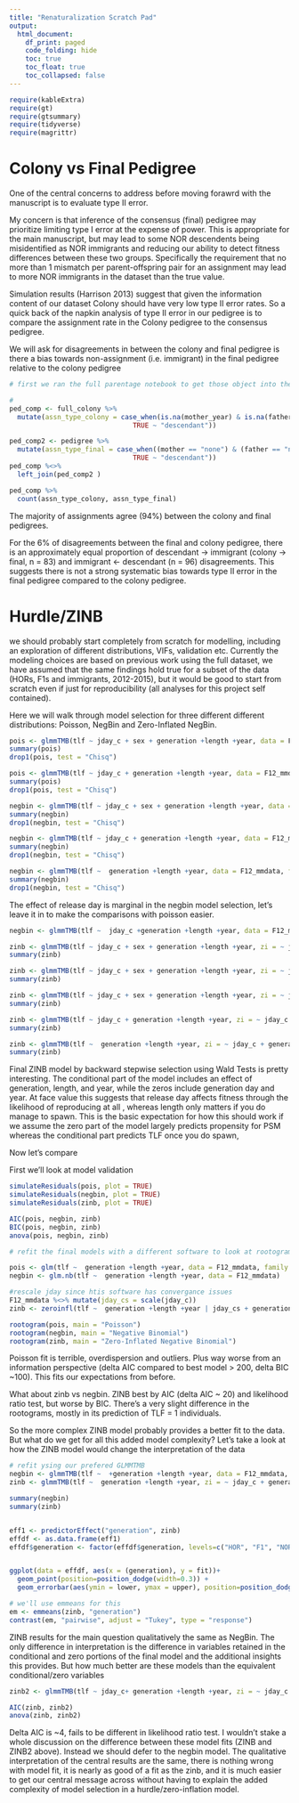```yaml
---
title: "Renaturalization Scratch Pad"
output:
  html_document:
    df_print: paged
    code_folding: hide
    toc: true
    toc_float: true
    toc_collapsed: false
---
```


```r
require(kableExtra)
require(gt)
require(gtsummary)
require(tidyverse)
require(magrittr)
```

# Colony vs Final Pedigree

One of the central concerns to address before moving forawrd with the manuscript is to evaluate type II error. 

My concern is that inference of the consensus (final) pedigree may prioritize limiting type I error at the expense of power. This is appropriate for the main manuscript, but may lead to some NOR descendents being misidentified as NOR immigrants and reducing our ability to detect fitness differences between these two groups. Specifically the requirement that no more than 1 mismatch per parent-offspring pair for an assignment may lead to more NOR immigrants in the dataset than the true value.

Simulation results (Harrison 2013) suggest that given the information content of our dataset Colony should have very low type II error rates. So a quick back of the napkin analysis of type II error in our pedigree is to compare the assignment rate in the Colony pedigree to the consensus pedigree. 

We will ask for disagreements in between the colony and final pedigree is there a bias towards non-assignment (i.e. immigrant) in the final pedigree relative to the colony pedigree

```r
# first we ran the full parentage notebook to get those object into the environment. 

# 
ped_comp <- full_colony %>%
  mutate(assn_type_colony = case_when(is.na(mother_year) & is.na(father_year) ~ "immigrant",
                               TRUE ~ "descendant"))

ped_comp2 <- pedigree %>%
  mutate(assn_type_final = case_when((mother == "none") & (father == "none") ~ "immigrant",
                               TRUE ~ "descendant"))
ped_comp %<>%
  left_join(ped_comp2 )

ped_comp %>%
  count(assn_type_colony, assn_type_final)
```

The majority of assignments agree (94%) between the colony and final pedigrees. 

For the 6% of disagreements between the final and colony pedigree, there is an approximately equal proportion of descendant -> immigrant (colony -> final, n = 83) and immigrant <- descendant (n = 96) disagreements. This suggests there is not a strong systematic bias towards type II error in the final pedigree compared to the colony pedigree.

# Hurdle/ZINB

we should probably start completely from scratch for modelling, including an exploration of different distributions, VIFs, validation etc. Currently the modeling choices are based on previous work using the full dataset, we have assumed that the same findings hold true for a subset of the data (HORs, F1s and immigrants, 2012-2015), but it would be good to start from scratch even if just for reproducibility (all analyses for this project self contained).

Here we will walk through model selection for three different different distributions: Poisson, NegBin and Zero-Inflated NegBin. 

```r
pois <- glmmTMB(tlf ~ jday_c + sex + generation +length +year, data = F12_mmdata, family = poisson)
summary(pois)
drop1(pois, test = "Chisq")

pois <- glmmTMB(tlf ~ jday_c + generation +length +year, data = F12_mmdata, family = poisson)
summary(pois)
drop1(pois, test = "Chisq")
```

```r
negbin <- glmmTMB(tlf ~ jday_c + sex + generation +length +year, data = F12_mmdata, family = nbinom2)
summary(negbin)
drop1(negbin, test = "Chisq")

negbin <- glmmTMB(tlf ~ jday_c + generation +length +year, data = F12_mmdata, family = nbinom2)
summary(negbin)
drop1(negbin, test = "Chisq")

negbin <- glmmTMB(tlf ~  generation +length +year, data = F12_mmdata, family = nbinom2)
summary(negbin)
drop1(negbin, test = "Chisq")
```

The effect of release day is marginal in the negbin model selection, let's leave it in to make the comparisons with poisson easier. 

```r
negbin <- glmmTMB(tlf ~  jday_c +generation +length +year, data = F12_mmdata, family = nbinom2)
```



```r
zinb <- glmmTMB(tlf ~ jday_c + sex + generation +length +year, zi = ~ jday_c + sex + generation +length +year  , data = F12_mmdata, family = nbinom2)
summary(zinb)

zinb <- glmmTMB(tlf ~ jday_c + sex + generation +length +year, zi = ~ jday_c + generation +length +year  , data = F12_mmdata, family = nbinom2)
summary(zinb)

zinb <- glmmTMB(tlf ~ jday_c + sex + generation +length +year, zi = ~ jday_c + generation  +year  , data = F12_mmdata, family = nbinom2)
summary(zinb)

zinb <- glmmTMB(tlf ~ jday_c + generation +length +year, zi = ~ jday_c + generation  +year  , data = F12_mmdata, family = nbinom2)
summary(zinb)

zinb <- glmmTMB(tlf ~  generation +length +year, zi = ~ jday_c + generation  +year  , data = F12_mmdata, family = nbinom2)
summary(zinb)
```

Final ZINB model by backward stepwise selection using Wald Tests is pretty interesting. The conditional part of the model includes an effect of generation, length, and year, while the zeros include generation day and year. At face value this suggests that release day affects fitness through the likelihood of reproducing at all , whereas length only matters if you do manage to spawn. This is the basic expectation for how this should work if we assume the zero part of the model largely predicts propensity for PSM whereas the conditional part predicts TLF once you do spawn,

Now let's compare

First we'll look at model validation

```r
simulateResiduals(pois, plot = TRUE)
simulateResiduals(negbin, plot = TRUE)
simulateResiduals(zinb, plot = TRUE)
```


```r
AIC(pois, negbin, zinb)
BIC(pois, negbin, zinb)
anova(pois, negbin, zinb)

# refit the final models with a different software to look at rootograms

pois <- glm(tlf ~  generation +length +year, data = F12_mmdata, family = "poisson")
negbin <- glm.nb(tlf ~  generation +length +year, data = F12_mmdata)

#rescale jday since htis software has convergance issues
F12_mmdata %<>% mutate(jday_cs = scale(jday_c))
zinb <- zeroinfl(tlf ~  generation +length +year | jday_cs + generation +year , data = F12_mmdata, dist = "negbin")

rootogram(pois, main = "Poisson")
rootogram(negbin, main = "Negative Binomial")
rootogram(zinb, main = "Zero-Inflated Negative Binomial")
```

Poisson fit is terrible, overdispersion and outliers. Plus way worse from an information perspective (delta AIC compared to best model > 200, delta BIC ~100). This fits our expectations from before.

What about zinb vs negbin. ZINB best by AIC (delta AIC ~ 20) and likelihood ratio test, but worse by BIC. There's a very slight difference in the rootograms, mostly in its prediction of TLF = 1 individuals. 

So the more complex ZINB model probably provides a better fit to the data. But what do we get for all this added model complexity? Let's take a look at how the ZINB model would change the interpretation of the data
```r

# refit ysing our prefered GLMMTMB
negbin <- glmmTMB(tlf ~  +generation +length +year, data = F12_mmdata, family = nbinom2)
zinb <- glmmTMB(tlf ~  generation +length +year, zi = ~ jday_c + generation  +year  , data = F12_mmdata, family = nbinom2)

summary(negbin)
summary(zinb)


eff1 <- predictorEffect("generation", zinb)
effdf <- as.data.frame(eff1)
effdf$generation <- factor(effdf$generation, levels=c("HOR", "F1", "NORimmigrant")) # relevel the genertions for a nicer plot


ggplot(data = effdf, aes(x = (generation), y = fit))+ 
  geom_point(position=position_dodge(width=0.3)) + 
  geom_errorbar(aes(ymin = lower, ymax = upper), position=position_dodge(width=0.3), width = 0.1)+ylab("TLF")+xlab("Generation")+theme_bw()
```

```r
# we'll use emmeans for this
em <- emmeans(zinb, "generation")
contrast(em, "pairwise", adjust = "Tukey", type = "response")
```

ZINB results for the main question qualitatively the same as NegBin. The only difference in interpretation is the difference in variables retained in the conditional and zero portions of the final model and the additional insights this provides. But how much better are these models than the equivalent conditional/zero variables

```r
zinb2 <- glmmTMB(tlf ~ jday_c+ generation +length +year, zi = ~ jday_c + generation +length +year  , data = F12_mmdata, family = nbinom2)

AIC(zinb, zinb2)
anova(zinb, zinb2)
```

Delta AIC is ~4, fails to be different in likelihood ratio test. I wouldn't stake a whole discussion on the difference between these model fits (ZINB and ZINB2 above). Instead we should defer to the negbin model. The qualitative interpretation of the central results are the same, there is nothing wrong with model fit, it is nearly as good of a fit as the zinb, and it is much easier to get our central message across without having to explain the added complexity of model selection in a hurdle/zero-inflation model.

